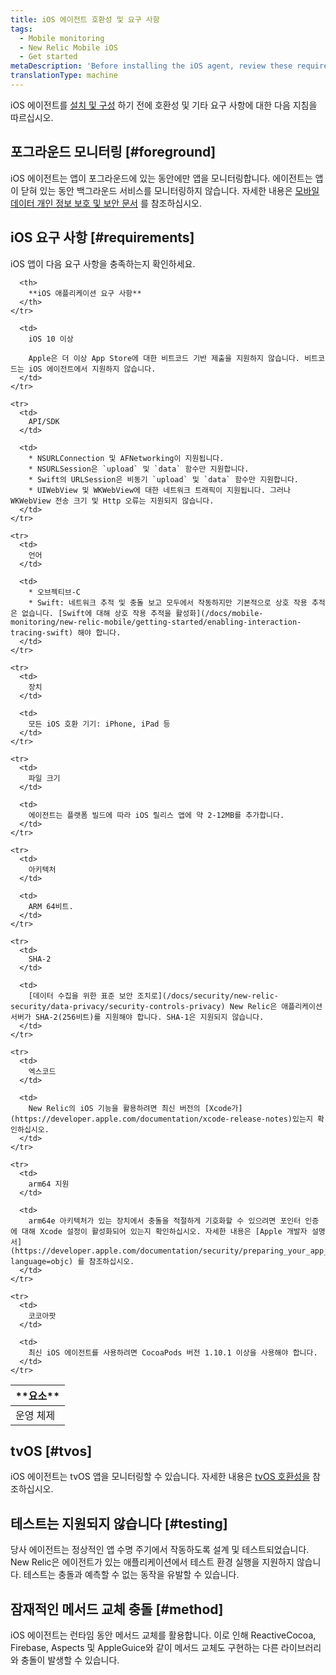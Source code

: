 ```yaml
---
title: iOS 에이전트 호환성 및 요구 사항
tags:
  - Mobile monitoring
  - New Relic Mobile iOS
  - Get started
metaDescription: 'Before installing the iOS agent, review these requirements.'
translationType: machine
---
```


iOS 에이전트를 [설치 및 구성](/docs/mobile-monitoring/new-relic-mobile-ios/get-started/ios-installation-configuration) 하기 전에 호환성 및 기타 요구 사항에 대한 다음 지침을 따르십시오.

## 포그라운드 모니터링 [#foreground]

iOS 에이전트는 앱이 포그라운드에 있는 동안에만 앱을 모니터링합니다. 에이전트는 앱이 닫혀 있는 동안 백그라운드 서비스를 모니터링하지 않습니다. 자세한 내용은 [모바일 데이터 개인 정보 보호 및 보안 문서](/docs/mobile-monitoring/new-relic-mobile/get-started/security-mobile-apps) 를 참조하십시오.

## iOS 요구 사항 [#requirements]

iOS 앱이 다음 요구 사항을 충족하는지 확인하세요.

<table>
  <thead>
    <tr>
      <th width={200}>
        **요소**
      </th>

      <th>
        **iOS 애플리케이션 요구 사항**
      </th>
    </tr>
  </thead>

  <tbody>
    <tr>
      <td>
        운영 체제
      </td>

      <td>
        iOS 10 이상

        Apple은 더 이상 App Store에 대한 비트코드 기반 제출을 지원하지 않습니다. 비트코드는 iOS 에이전트에서 지원하지 않습니다.
      </td>
    </tr>

    <tr>
      <td>
        API/SDK
      </td>

      <td>
        * NSURLConnection 및 AFNetworking이 지원됩니다.
        * NSURLSession은 `upload` 및 `data` 함수만 지원합니다.
        * Swift의 URLSession은 비동기 `upload` 및 `data` 함수만 지원합니다.
        * UIWebView 및 WKWebView에 대한 네트워크 트래픽이 지원됩니다. 그러나 WKWebView 전송 크기 및 Http 오류는 지원되지 않습니다.
      </td>
    </tr>

    <tr>
      <td>
        언어
      </td>

      <td>
        * 오브젝티브-C
        * Swift: 네트워크 추적 및 충돌 보고 모두에서 작동하지만 기본적으로 상호 작용 추적은 없습니다. [Swift에 대해 상호 작용 추적을 활성화](/docs/mobile-monitoring/new-relic-mobile/getting-started/enabling-interaction-tracing-swift) 해야 합니다.
      </td>
    </tr>

    <tr>
      <td>
        장치
      </td>

      <td>
        모든 iOS 호환 기기: iPhone, iPad 등
      </td>
    </tr>

    <tr>
      <td>
        파일 크기
      </td>

      <td>
        에이전트는 플랫폼 빌드에 따라 iOS 릴리스 앱에 약 2-12MB를 추가합니다.
      </td>
    </tr>

    <tr>
      <td>
        아키텍처
      </td>

      <td>
        ARM 64비트.
      </td>
    </tr>

    <tr>
      <td>
        SHA-2
      </td>

      <td>
        [데이터 수집을 위한 표준 보안 조치로](/docs/security/new-relic-security/data-privacy/security-controls-privacy) New Relic은 애플리케이션 서버가 SHA-2(256비트)를 지원해야 합니다. SHA-1은 지원되지 않습니다.
      </td>
    </tr>

    <tr>
      <td>
        엑스코드
      </td>

      <td>
        New Relic의 iOS 기능을 활용하려면 최신 버전의 [Xcode가](https://developer.apple.com/documentation/xcode-release-notes)있는지 확인하십시오.
      </td>
    </tr>

    <tr>
      <td>
        arm64 지원
      </td>

      <td>
        arm64e 아키텍처가 있는 장치에서 충돌을 적절하게 기호화할 수 있으려면 포인터 인증에 대해 Xcode 설정이 활성화되어 있는지 확인하십시오. 자세한 내용은 [Apple 개발자 설명서](https://developer.apple.com/documentation/security/preparing_your_app_to_work_with_pointer_authentication?language=objc) 를 참조하십시오.
      </td>
    </tr>

    <tr>
      <td>
        코코아팟
      </td>

      <td>
        최신 iOS 에이전트를 사용하려면 CocoaPods 버전 1.10.1 이상을 사용해야 합니다.
      </td>
    </tr>
  </tbody>
</table>

## tvOS [#tvos]

iOS 에이전트는 tvOS 앱을 모니터링할 수 있습니다. 자세한 내용은 [tvOS 호환성을](/docs/mobile-monitoring/new-relic-mobile-ios/tvos/new-relic-tvos-compatibility-requirements) 참조하십시오.

## 테스트는 지원되지 않습니다 [#testing]

당사 에이전트는 정상적인 앱 수명 주기에서 작동하도록 설계 및 테스트되었습니다. New Relic은 에이전트가 있는 애플리케이션에서 테스트 환경 실행을 지원하지 않습니다. 테스트는 충돌과 예측할 수 없는 동작을 유발할 수 있습니다.

## 잠재적인 메서드 교체 충돌 [#method]

iOS 에이전트는 런타임 동안 메서드 교체를 활용합니다. 이로 인해 ReactiveCocoa, Firebase, Aspects 및 AppleGuice와 같이 메서드 교체도 구현하는 다른 라이브러리와 충돌이 발생할 수 있습니다.